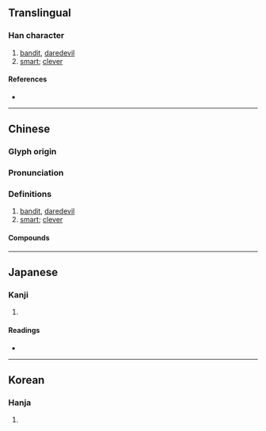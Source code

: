 {{character info/new}}
==Translingual==

===Han character===
{{Han char|rn=9|rad=人|as=19|sn=21|four=26214|canj=OWLG|ids=⿰亻羅}}

# [[bandit]], [[daredevil]]
# [[smart]]; [[clever]] <!--Unihan for 㑩-->

====References====
* {{Han ref|kx=0121.380|dkj=01313|dj=0257.020|hdz=10239.030|uh=5138|ud=20792|bh=C4D8|bd=50392}}

----

==Chinese==
{{zh-forms|s=㑩}}

===Glyph origin===
{{Han etym}}

===Pronunciation===
{{zh-pron
|m=luó
|c=lo4
|h=pfs=
|md=
|mn=lô
|w=
|mc=y
|oc=y
|cat=n,a
}}

===Definitions===
{{zh-hanzi}}

# [[bandit]], [[daredevil]]
# [[smart]]; [[clever]] <!--Unihan for 㑩-->

====Compounds====
{{zh-der|儸儸|僂儸}}

----

==Japanese==

===Kanji===
{{ja-kanji|grade=|rs=人19}}

# {{rfdef|ja|sort=人19}}

====Readings====
* {{ja-readings|on=[[ら]] (ra)|kun=[[さばく]] (sabaku)}}

----

==Korean==

===Hanja===
{{ko-hanja|hangeul=라|rv=ra|mr=ra}}

# {{rfdef|ko|sort=人19}}